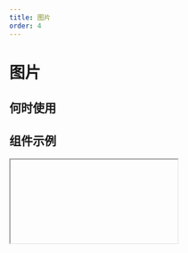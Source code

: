 ```yaml
---
title: 图片
order: 4
---
```


# 图片

## 何时使用

## 组件示例

<Iframe url="https://pre-yida-performance3.alibaba-inc.com/developer/image-v2?isRenderNav=false" />

## 组件属性

<!-- | 属性名 |  属性code  | 类型 | 数据示例  | 动态属性 | 备注 |
| :------ | :------ | :------ | :------ | :----- | :----- |
| 图片地址   | src | string | 图片资源地址 | 否 |  | -->
<!-- | 宽  | width | number | 300 | 否 |  | -->
<!-- | 宽度 auto   | autuWidth | number | 300 | 否 |  | -->
<!-- | 高   | height | number | 300 | 否 |  | -->
<!-- | 高度 auto   | autuHeight | number | 300 | 否 |  | -->
<!-- | 摆放方式  | fit | enum | ‘contain’ | 否 |  | -->
<!-- | 圆角   | round | string | ‘8px’ | 否 | | -->
<!-- | 圆角大小 | roundRadius | string | ‘8px’ | 否 | | -->
<!-- | title  | title | string | ’‘ | 否 | 标题 | -->
<!-- | 替代文本  | alt | string | ’‘ | 否 | 图片未加载时的占位文字 | -->
<!-- | 点击事件  | onClick | function | -->


<AttrTable dataSource={[{
  attr: '图片地址',
  code: 'src',
  type: 'String',
  demo: '图片资源地址',
  dafault:'',
  desc: ''
}, {
  attr: '宽',
  code: 'width',
  type: 'number',
  demo: '300',
  dafault:'',
  desc: ''
},
{
  attr: '宽度auto ',
  code: 'autuHeight',
  type: 'number',
  demo: '300',
  dafault:'',
  desc: ''
},
{
  attr: '高 ',
  code: 'height',
  type: 'number',
  demo: '300',
  dafault:'',
  desc: ''
},
{
  attr: '高度auto ',
  code: 'autuHeight',
  type: 'number',
  demo: '300',
  dafault:'',
  desc: ''
},
{
  attr: '摆放方式 ',
  code: 'fit',
  type: 'enum',
  demo: '‘contain’',
  dafault:'',
  desc: ''
},
{
  attr: '圆角 ',
  code: 'round',
  type: 'String',
  demo: '8px',
  dafault:'',
  desc: ''
},
{
  attr: '圆角大小 ',
  code: 'roundRadius',
  type: 'String',
  demo: '8px',
  dafault:'',
  desc: ''
},
{
  attr: 'title ',
  code: 'title',
  type: 'String',
  demo: '8px',
  dafault:'',
  desc: '标题'
},
{
  attr: '替代文本 ',
  code: 'alt',
  type: 'String',
  demo: '8px',
  dafault:'',
  desc: '图片未加载时的占位文字'
},
{
  attr: '点击事件 ',
  code: 'onClick',
  type: 'function',
  demo: '',
  dafault:'',
  desc: ''
},
]}
/>